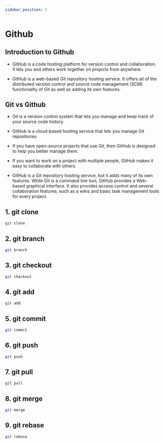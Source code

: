 ```yaml
---
sidebar_position: 3
---
```


# Github 

## Introduction to Github

- GitHub is a code hosting platform for version control and collaboration. It lets you and others work together on projects from anywhere.

- GitHub is a web-based Git repository hosting service. It offers all of the distributed version control and source code management (SCM) functionality of Git as well as adding its own features.

## Git vs Github
- Git is a version control system that lets you manage and keep track of your source code history.

- GitHub is a cloud-based hosting service that lets you manage Git repositories.

- If you have open-source projects that use Git, then GitHub is designed to help you better manage them.

- If you want to work on a project with multiple people, GitHub makes it easy to collaborate with others.

- GitHub is a Git repository hosting service, but it adds many of its own features. While Git is a command line tool, GitHub provides a Web-based graphical interface. It also provides access control and several collaboration features, such as a wikis and basic task management tools for every project.


## 1. git clone

```bash
git clone 
```

## 2. git branch

```bash
git branch
```

## 3. git checkout

```bash
git checkout
```

## 4. git add

```bash
git add
```

## 5. git commit

```bash
git commit
```

## 6. git push

```bash
git push
```

## 7. git pull

```bash
git pull
```

## 8. git merge

```bash
git merge
```

## 9. git rebase

```bash
git rebase
```


<Comments/>